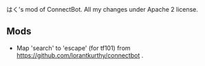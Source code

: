 はく's mod of ConnectBot.
All my changes under Apache 2 license.

== Mods ==

* Map 'search' to 'escape' (for tf101) from https://github.com/lorantkurthy/connectbot .

